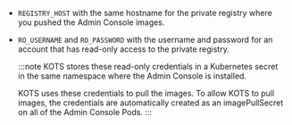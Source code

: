 * `REGISTRY_HOST` with the same hostname for the private registry where you pushed the Admin Console images.

* `RO_USERNAME` and `RO_PASSWORD` with the username and password for an account that has read-only access to the private registry.
    
    :::note
    KOTS stores these read-only credentials in a Kubernetes secret in the same namespace where the Admin Console is installed.

    KOTS uses these credentials to pull the images. To allow KOTS to pull images, the credentials are automatically created as an imagePullSecret on all of the Admin Console Pods.
    :::